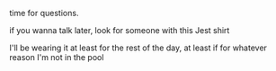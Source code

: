 

<Title>

# A more enjoyable testing experience with Jest

## Tim Seckinger

<h5>
  <span style={{ color: 'black' }}>
    <img
      alt="GitHub logo"
      src={githubLogo}
      style={{ height: '1em', verticalAlign: 'middle' }}
    />{' '}
    jeysal
  </span>
</h5>

<div style={{ height: '16rem' }}>
  <JestLogo />
</div>

</Title>

<Notes>

time for questions.

if you wanna talk later, look for someone with this Jest shirt

I'll be wearing it at least for the rest of the day, at least if for whatever reason I'm not in the pool

</Notes>
